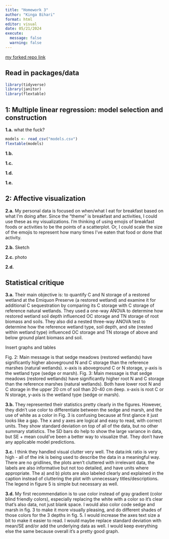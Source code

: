 ```yaml
---
title: "Homework 3"
author: "Kinga Bihari"
format: html
editor: visual
date: 05/21/2024
execute:
  message: false
  warning: false
---
```


[my forked repo link](https://github.com/biharikinga/bihari-kinga_homework-03.git) 

## Read in packages/data
```r
library(tidyverse)
library(janitor)
library(flextable)
```

## 1: Multiple linear regression: model selection and construction

**1.a.** what the fuck?
```r
models <- read_csv("models.csv")
flextable(models)

```

**1.b.**

**1.c.**

**1.d.**

**1.e.**


## 2: Affective visualization

**2.a.** My personal data is focused on when/what I eat for breakfast based on what I’m doing after. Since the “theme” is breakfast and activities, I could use these as my visualizations. I’m thinking of using emojis of breakfast foods or activities to be the points of a scatterplot. Or, I could scale the size of the emojis to represent how many times I’ve eaten that food or done that activity. 

**2.b.** Sketch 

**2.c.** photo 

**2.d.** 

## Statistical critique

**3.a.** Their main objective is: to quantify C and N storage of a restored wetland at the Emiquon Preserve (a restored wetland) and examine it for additional C sequestration by comparing its C storage with C storage of reference natural wetlands. They used a one-way ANOVA to determine how restored wetland soil depth influenced OC storage and TN storage of root biomass and soils. They also did a nested three-way ANOVA test to determine how the reference wetland type, soil depth, and site (nested within wetland type) influenced OC storage and TN storage of above and below ground plant biomass and soil.

Insert graphs and tables

Fig. 2: Main message is that sedge meadows (restored wetlands) have significantly higher aboveground N and C storage than the reference marshes (natural wetlands). x-axis is aboveground C or N storage, y-axis is the wetland type (sedge or marsh). 
Fig. 3: Main message is that sedge meadows (restored wetlands) have significantly higher root N and C storage than the reference marshes (natural wetlands). Both have lower root N and C storage in the upper 20 cm of soil than 20-40 cm deep. x-axis is root C or N storage, y-axis is the wetland type (sedge or marsh). 

**3.b.** They represented their statistics pretty clearly in the figures. However, they didn’t use color to differentiate between the sedge and marsh, and the use of white as a color in Fig. 3 is confusing because at first glance it just looks like a gap. The x and y axes are logical and easy to read, with correct units. They show standard deviation on top of all of the data, but no other summary statistics. The SD bars do help to show the large variance in data, but SE + mean could’ve been a better way to visualize that. They don’t have any applicable model predictions. 

**3.c.** I think they handled visual clutter very well. The data:ink ratio is very high - all of the ink is being used to describe the data in a meaningful way. There are no gridlines, the plots aren’t cluttered with irrelevant data, the labels are also informative but not too detailed, and have units where appropriate. The a) and b) plots are also labeled clearly and explained in the caption instead of cluttering the plot with unnecessary titles/descriptions. The legend in figure 5 is simple but necessary as well.

**3.d.** My first recommendation is to use color instead of gray gradient (color blind friendly colors), especially replacing the white with a color so it’s clear that’s also data, not just blank space. I would also color code sedge and marsh in fig. 3 to make it more visually pleasing, and do different shades of those colors for the 3 depths in fig. 5. I would increase the axes text size a bit to make it easier to read. I would maybe replace standard deviation with mean/SE and/or add the underlying data as well. I would keep everything else the same because overall it’s a pretty good graph.


